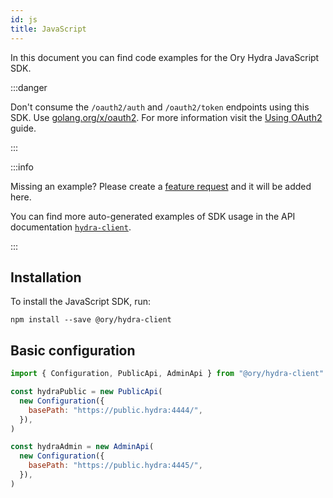 ```yaml
---
id: js
title: JavaScript
---
```


In this document you can find code examples for the Ory Hydra JavaScript SDK.

:::danger

Don't consume the `/oauth2/auth` and `/oauth2/token` endpoints using this SDK. Use
[golang.org/x/oauth2](https://godoc.org/golang.org/x/oauth2). For more information visit the
[Using OAuth2](../guides/using-oauth2.mdx) guide.

:::

:::info

Missing an example? Please create a
[feature request](https://github.com/ory/docs/issues/new?assignees=&labels=feat&template=FEATURE-REQUEST.yml) and it will be added
here.

You can find more auto-generated examples of SDK usage in the API documentation
[`hydra-client`](https://github.com/ory/sdk/blob/master/clients/hydra/typescript/api.ts).

:::

## Installation

To install the JavaScript SDK, run:

```
npm install --save @ory/hydra-client
```

## Basic configuration

```js
import { Configuration, PublicApi, AdminApi } from "@ory/hydra-client"

const hydraPublic = new PublicApi(
  new Configuration({
    basePath: "https://public.hydra:4444/",
  }),
)

const hydraAdmin = new AdminApi(
  new Configuration({
    basePath: "https://public.hydra:4445/",
  }),
)
```
